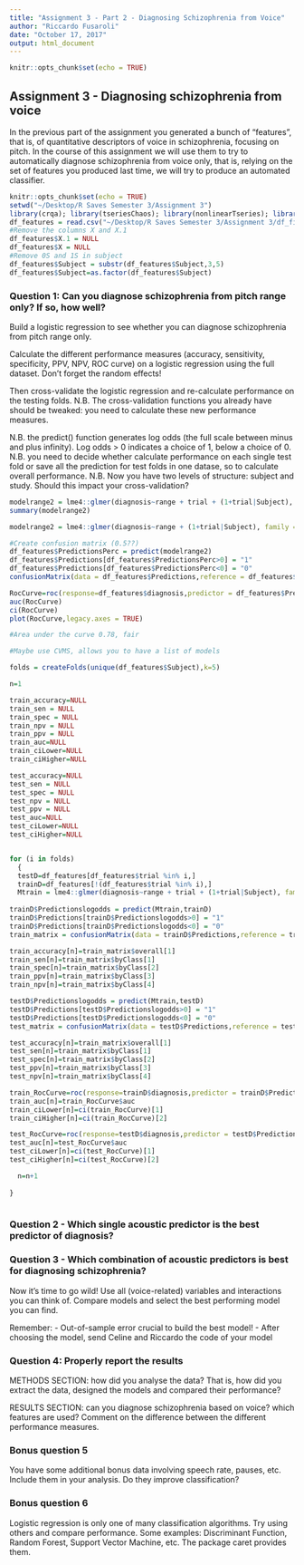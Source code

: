 ```yaml
---
title: "Assignment 3 - Part 2 - Diagnosing Schizophrenia from Voice"
author: "Riccardo Fusaroli"
date: "October 17, 2017"
output: html_document
---
```


```r
knitr::opts_chunk$set(echo = TRUE)
```

## Assignment 3 - Diagnosing schizophrenia from voice

In the previous part of the assignment you generated a bunch of "features", that is, of quantitative descriptors of voice in schizophrenia, focusing on pitch.
In the course of this assignment we will use them to try to automatically diagnose schizophrenia from voice only, that is, relying on the set of features you produced last time, we will try to produce an automated classifier.

```r
knitr::opts_chunk$set(echo = TRUE)
setwd("~/Desktop/R Saves Semester 3/Assignment 3")
library(crqa); library(tseriesChaos); library(nonlinearTseries); library(SparseM); library(lme4); library(dplyr); library(lmerTest); library(MuMIn): library(caret); library(pROC)
df_features = read.csv("~/Desktop/R Saves Semester 3/Assignment 3/df_final.dms")
#Remove the columns X and X.1
df_features$X.1 = NULL
df_features$X = NULL
#Remove 0S and 1S in subject
df_features$Subject = substr(df_features$Subject,3,5)
df_features$Subject=as.factor(df_features$Subject)
```

### Question 1: Can you diagnose schizophrenia from pitch range only? If so, how well?

Build a logistic regression to see whether you can diagnose schizophrenia from pitch range only.

Calculate the different performance measures (accuracy, sensitivity, specificity, PPV, NPV, ROC curve) on a logistic regression using the full dataset. Don't forget the random effects!

Then cross-validate the logistic regression and re-calculate performance on the testing folds. N.B. The cross-validation functions you already have should be tweaked: you need to calculate these new performance measures.

N.B. the predict() function generates log odds (the full scale between minus and plus infinity). Log odds > 0 indicates a choice of 1, below a choice of 0.
N.B. you need to decide whether calculate performance on each single test fold or save all the prediction for test folds in one datase, so to calculate overall performance.
N.B. Now you have two levels of structure: subject and study. Should this impact your cross-validation?


```r
modelrange2 = lme4::glmer(diagnosis~range + trial + (1+trial|Subject), family = "binomial", data = df_features, control = glmerControl(optimizer = "nloptwrap", calc.derivs = FALSE))
summary(modelrange2)

modelrange2 = lme4::glmer(diagnosis~range + (1+trial|Subject), family = "binomial", data = df_features)

#Create confusion matrix (0.5??)
df_features$PredictionsPerc = predict(modelrange2)
df_features$Predictions[df_features$PredictionsPerc>0] = "1"
df_features$Predictions[df_features$PredictionsPerc<0] = "0"
confusionMatrix(data = df_features$Predictions,reference = df_features$diagnosis, positive = "0")

RocCurve=roc(response=df_features$diagnosis,predictor = df_features$PredictionsPerc)
auc(RocCurve)
ci(RocCurve)
plot(RocCurve,legacy.axes = TRUE)

#Area under the curve 0.78, fair
```

```r
#Maybe use CVMS, allows you to have a list of models

folds = createFolds(unique(df_features$Subject),k=5)

n=1

train_accuracy=NULL
train_sen = NULL
train_spec = NULL
train_npv = NULL
train_ppv = NULL
train_auc=NULL
train_ciLower=NULL
train_ciHigher=NULL

test_accuracy=NULL
test_sen = NULL
test_spec = NULL
test_npv = NULL
test_ppv = NULL
test_auc=NULL
test_ciLower=NULL
test_ciHigher=NULL


for (i in folds)
  {
  testD=df_features[df_features$trial %in% i,]
  trainD=df_features[!(df_features$trial %in% i),]
  Mtrain = lme4::glmer(diagnosis~range + trial + (1+trial|Subject), family = "binomial", data = trainD, control = glmerControl(optimizer = "nloptwrap", calc.derivs = FALSE))
  
trainD$Predictionslogodds = predict(Mtrain,trainD)
trainD$Predictions[trainD$Predictionslogodds>0] = "1"
trainD$Predictions[trainD$Predictionslogodds<0] = "0"
train_matrix = confusionMatrix(data = trainD$Predictions,reference = trainD$diagnosis, positive = "0")

train_accuracy[n]=train_matrix$overall[1]
train_sen[n]=train_matrix$byClass[1]
train_spec[n]=train_matrix$byClass[2]
train_ppv[n]=train_matrix$byClass[3]
train_npv[n]=train_matrix$byClass[4]

testD$Predictionslogodds = predict(Mtrain,testD)
testD$Predictions[testD$Predictionslogodds>0] = "1"
testD$Predictions[testD$Predictionslogodds<0] = "0"
test_matrix = confusionMatrix(data = testD$Predictions,reference = testD$diagnosis, positive = "0")

test_accuracy[n]=train_matrix$overall[1]
test_sen[n]=train_matrix$byClass[1]
test_spec[n]=train_matrix$byClass[2]
test_ppv[n]=train_matrix$byClass[3]
test_npv[n]=train_matrix$byClass[4]

train_RocCurve=roc(response=trainD$diagnosis,predictor = trainD$Predictionslogodds)
train_auc[n]=train_RocCurve$auc
train_ciLower[n]=ci(train_RocCurve)[1]
train_ciHigher[n]=ci(train_RocCurve)[2]

test_RocCurve=roc(response=testD$diagnosis,predictor = testD$Predictionslogodds)
test_auc[n]=test_RocCurve$auc
test_ciLower[n]=ci(test_RocCurve)[1]
test_ciHigher[n]=ci(test_RocCurve)[2]

  n=n+1
  
}



```


### Question 2 - Which single acoustic predictor is the best predictor of diagnosis?

### Question 3 - Which combination of acoustic predictors is best for diagnosing schizophrenia?

Now it's time to go wild! Use all (voice-related) variables and interactions you can think of. Compare models and select the best performing model you can find.

Remember:
- Out-of-sample error crucial to build the best model!
- After choosing the model, send Celine and Riccardo the code of your model

### Question 4: Properly report the results

METHODS SECTION: how did you analyse the data? That is, how did you extract the data, designed the models and compared their performance?

RESULTS SECTION: can you diagnose schizophrenia based on voice? which features are used? Comment on the difference between the different performance measures.

### Bonus question 5

You have some additional bonus data involving speech rate, pauses, etc. Include them in your analysis. Do they improve classification?

### Bonus question 6

Logistic regression is only one of many classification algorithms. Try using others and compare performance. Some examples: Discriminant Function, Random Forest, Support Vector Machine, etc. The package caret provides them.
